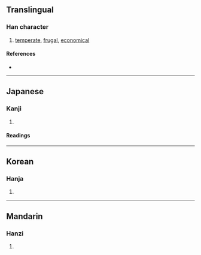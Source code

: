 {{character info/new}}
{{also|儉}}
==Translingual==
{{Han simplified forms|儉|倹|俭}}

===Han character===
{{Han char|rn=9|rad=人|as=08|sn=10|four=|canj=OOMO,XOOMO|ids=⿰亻㑒}}

# [[temperate]], [[frugal]], [[economical]]

====References====
* {{Han ref|kx=0109.171|dkj=00823|dj=0233.040|hdz=10181.011|uh=5039|ud=20537}}

----

==Japanese==
{{ja-kanji forms|倹|儉}}

===Kanji===
{{ja-kanji|grade=c|rs=人08|style=s|kyu=儉}}

# {{defn|lang=ja|sort=人08}}

====Readings====
{{ja-readings
|goon=げん
|kanon=けん
|kun=つずま-やか
}}

----

==Korean==

===Hanja===
{{ko-hanja|hangeul=검|rv=geom|mr=kŏm}}

# {{defn|lang=ko|sort=人08}}

----

==Mandarin==

===Hanzi===
{{cmn-hanzi|pin=[[jiǎn]] ([[jian3]])|wg=chien<sup>3</sup>}}

# {{defn|lang=cmn|sort=人08}}